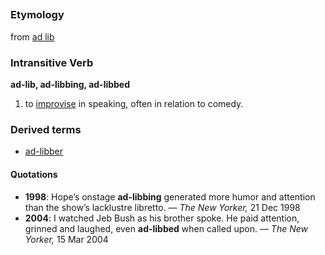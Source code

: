 =={{en}}==
===Etymology===
from [[ad lib]]
===Intransitive Verb===
'''ad-lib, ad-libbing, ad-libbed'''
# to [[improvise]] in speaking, often in relation to comedy.
===Derived terms===
*[[ad-libber]]
====Quotations====
*'''1998''': Hope’s onstage '''ad-libbing''' generated more humor and attention than the show’s lacklustre libretto. &mdash; ''The New Yorker,'' 21 Dec 1998
*'''2004''': I watched Jeb Bush as his brother spoke. He paid attention, grinned and laughed, even '''ad-libbed''' when called upon. &mdash; ''The New Yorker,'' 15 Mar 2004